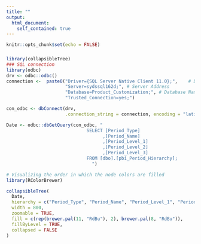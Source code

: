 ```yaml
---
title: ""
output: 
  html_document:
    self_contained: true
---
```


```r
knitr::opts_chunk$set(echo = FALSE)
```

### 

```r

library(collapsibleTree)
### SQL connection
library(odbc)
drv <- odbc::odbc()
connection <-  paste0("Driver={SQL Server Native Client 11.0};",    # Drivers
                      "Server=sydssql162d;", # Server Address
                      "Database=Product_Customization;", # Database Name
                      "Trusted_Connection=yes;")

con_odbc <- dbConnect(drv,
                      .connection_string = connection, encoding = "latin1")

Date <- odbc::dbGetQuery(con_odbc, "
                              SELECT [Period_Type]
                                    ,[Period_Name]
                                    ,[Period_Level_1]
                                    ,[Period_Level_2]
                                    ,[Period_Level_3]
                              FROM [dbo].[pbi_Period_Hierarchy];
                                ")

# Visualizing the order in which the node colors are filled
library(RColorBrewer)

collapsibleTree(
  Date,
  hierarchy = c("Period_Type", "Period_Name", "Period_Level_1", "Period_Level_2", "Period_Level_3"),
  width = 800,
  zoomable = TRUE,
  fill = c(rep(brewer.pal(11, "RdBu"), 2), brewer.pal(8, "RdBu")),
  fillByLevel = TRUE,
  collapsed = FALSE
)


```